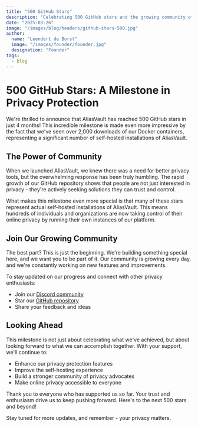 ```yaml
---
title: "500 GitHub Stars"
description: "Celebrating 500 GitHub stars and the growing community of AliasVault"
date: "2025-03-26"
image: "/images/blog/headers/github-stars-500.jpg"
author:
  name: "Leendert de Borst"
  image: "/images/founder/founder.jpg"
  designation: "Founder"
tags:
  - blog
---
```


# 500 GitHub Stars: A Milestone in Privacy Protection

We're thrilled to announce that AliasVault has reached 500 GitHub stars in just 4 months! This incredible milestone is made even more impressive by the fact that we've seen over 2,000 downloads of our Docker containers, representing a significant number of self-hosted installations of AliasVault.

## The Power of Community

When we launched AliasVault, we knew there was a need for better privacy tools, but the overwhelming response has been truly humbling. The rapid growth of our GitHub repository shows that people are not just interested in privacy - they're actively seeking solutions they can trust and control.

What makes this milestone even more special is that many of these stars represent actual self-hosted installations of AliasVault. This means hundreds of individuals and organizations are now taking control of their online privacy by running their own instances of our platform.

## Join Our Growing Community

The best part? This is just the beginning. We're building something special here, and we want you to be part of it. Our community is growing every day, and we're constantly working on new features and improvements.

To stay updated on our progress and connect with other privacy enthusiasts:
- Join our [Discord community](https://discord.gg/DsaXMTEtpF)
- Star our [GitHub repository](https://github.com/lanedirt/AliasVault)
- Share your feedback and ideas

## Looking Ahead

This milestone is not just about celebrating what we've achieved, but about looking forward to what we can accomplish together. With your support, we'll continue to:
- Enhance our privacy protection features
- Improve the self-hosting experience
- Build a stronger community of privacy advocates
- Make online privacy accessible to everyone

Thank you to everyone who has supported us so far. Your trust and enthusiasm drive us to keep pushing forward. Here's to the next 500 stars and beyond!

Stay tuned for more updates, and remember - your privacy matters.